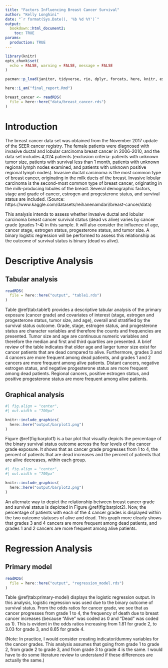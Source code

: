 ```yaml
---
title: "Factors Influencing Breast Cancer Survival"
author: "Kelly Longhini"
date: "`r format(Sys.Date(), '%b %d %Y')`"
output:
  bookdown::html_document2:
    toc: TRUE
params:
  production: TRUE
---
```


```r
library(knitr)
opts_chunk$set(
  echo = FALSE, warning = FALSE, message = FALSE
)
```

```r
pacman::p_load(janitor, tidyverse, rio, dplyr, forcats, here, knitr, esquisse, labelled, gtsummary, ggplot2)
```

```r
here::i_am("final_report.Rmd")

breast_cancer <- readRDS(
  file = here::here("data/breast_cancer.rds")
)

```

# Introduction
The breast cancer data set was obtained from the November 2017 update of the SEER cancer registry. The female patients were diagnosed with invasive ductal and lobular carcinoma breast cancer in 2006-2010, and the data set includes 4,024 patients (exclusion criteria: patients with unknown tumor size, patients with survival less than 1 month, patients with unknown regional lymph nodes examined, and patients with unknown positive regional lymph nodes). Invasive ductal carcinoma is the most common type of breast cancer, originating in the milk ducts of the breast. Invasive lobular carcinoma is the second-most common type of breast cancer, originating in the milk-producing lobules of the breast. Several demographic factors, stage and grade of cancer, estrogen and progesterone status, and survival status are included.
(Source: https://www.kaggle.com/datasets/reihanenamdari/breast-cancer/data)

This analysis intends to assess whether invasive ductal and lobular carcinoma breast cancer survival status (dead vs alive) varies by cancer grade (grades 1-4) in this sample. It will also consider the influence of age, cancer stage, estrogen status, progesterone status, and tumor size. A binary logistic regression will be performed to assess this relationship as the outcome of survival status is binary (dead vs alive). 

# Descriptive Analysis

## Tabular analysis
```r
readRDS(
  file = here::here("output", "table1.rds")
)
```
Table \@ref(tab:table1) provides a descriptive tabular analysis of the primary exposure (cancer grade) and covariates of interest (stage, estrogen and progesterone status, tumor size, and age), overall and stratified by the survival status outcome. Grade, stage, estrogen status, and progesterone status are character variables and therefore the counts and frequencies are presented. Tumor size and age are continuous numeric variables and therefore the median and first and third quartiles are presented. A brief review of the table indicates that older age and larger tumor size exist for cancer patients that are dead compared to alive. Furthermore, grades 3 and 4 cancers are more frequent among dead patients, and grades 1 and 2 cancers are more frequent among alive patients. Distant cancers, negative estrogen status, and negative progesterone status are more frequent among dead patients. Regional cancers, positive estrogen status, and positive progesterone status are more frequent among alive patients. 


## Graphical analysis

```r
#| fig.align = "center",
#| out.width = "700px"

knitr::include_graphics(
  here::here("output/barplot1.png")
)
```

Figure \@ref(fig:barplot1) is a bar plot that visually depicts the percentage of the binary survival status outcome across the four levels of the cancer grade exposure. It shows that as cancer grade progresses from 1 to 4, the percent of patients that are dead increases and the percent of patients that are alive decreases, within each group.  

```r
#| fig.align = "center",
#| out.width = "700px"

knitr::include_graphics(
  here::here("output/barplot2.png")
)
```

An alternate way to depict the relationship between breast cancer grade and survival status is depicted in Figure \@ref(fig:barplot2). Now, the percentage of patients with each of the 4 cancer grades is displayed within the two outcome statuses of alive and dead. This graph more clearly shows that grades 3 and 4 cancers are more frequent among dead patients, and grades 1 and 2 cancers are more frequent among alive patients.  


# Regression Analysis

## Primary model
```r
readRDS(
  file = here::here("output", "regression_model.rds")
)
```
Table \@ref(tab:primary-model) displays the logistic regression output. In this analysis, logistic regression was used due to the binary outcome of survival status. From the odds ratios for cancer grade, we see that as cancer progresses from grade 1 to 4, the frequency of death due to breast cancer increases (because "Alive" was coded as 0 and "Dead" was coded as 1). This is evident in the odds ratios increasing from 1.81 for grade 2, to 3.03 for grade 3, and 8.65 for grade 4. 

(Note: In practice, I would consider creating indicator/dummy variables for the cancer grades. This analysis assumes that going from grade 1 to grade 2, from grade 2 to grade 3, and from grade 3 to grade 4 is the same. I would have to do some literature review to understand if these differences are actually the same.)



